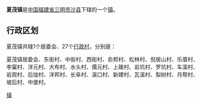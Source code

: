 {{中国乡级行政区
| 行政区全称 = 夏茂镇
| 景观照片文件名 =
| 景观照片描述 =
| 汉语拼音 =
| 通用拼音 =
| 注音符號 =
| 其它标音类型1 =
| 其它标音1 =
| 其它标音类型2 =
| 其它标音2 =
| 其它语言类型1 =
| 其它语言地名1 =
| 其它语言类型2 =
| 其它语言地名2 =
| 上级行政区 = [[福建省|福建省]][[三明市|三明市]][[沙县|沙县]]
| 行政区类别 = [[镇|镇]]
| 行政区划代码 =
| 地理坐标 =
| 总面积 =
| 户籍人口 =
| 户籍人口年份 =
| 常住人口 =
| 常住人口年份 =
| 人口密度 =
| 行政区划 =
| 官方网站 =
| 政府驻地 =
| 邮政编码 =
| 毗邻行政区 =
| 位置图文件名 =
| 位置图描述 =
}}
'''夏茂镇'''是[[中华人民共和国|中国]][[福建省|福建省]][[三明市|三明市]][[沙县|沙县]]下辖的一个[[镇|镇]]。

== 行政区划 ==

夏茂镇共辖1个居委会、27个[[行政村|行政村]]，分别是：

夏茂镇居委会、东街村、中街村、西街村、俞邦村、松林村、倪居山村、乐厝村、李窠村、洋元村、大布村、水头村、儒元村、上碓村、岩坑村、罗坑村、车溪村、岩观村、后垅村、洋邦村、长阜村、溪口村、新建村、瓦溪村、梨树村、月帮村、坡后村、中堡村。

{{沙县行政区划}}
{{福建小作品}}
[[Category:沙县区乡镇|镇]]